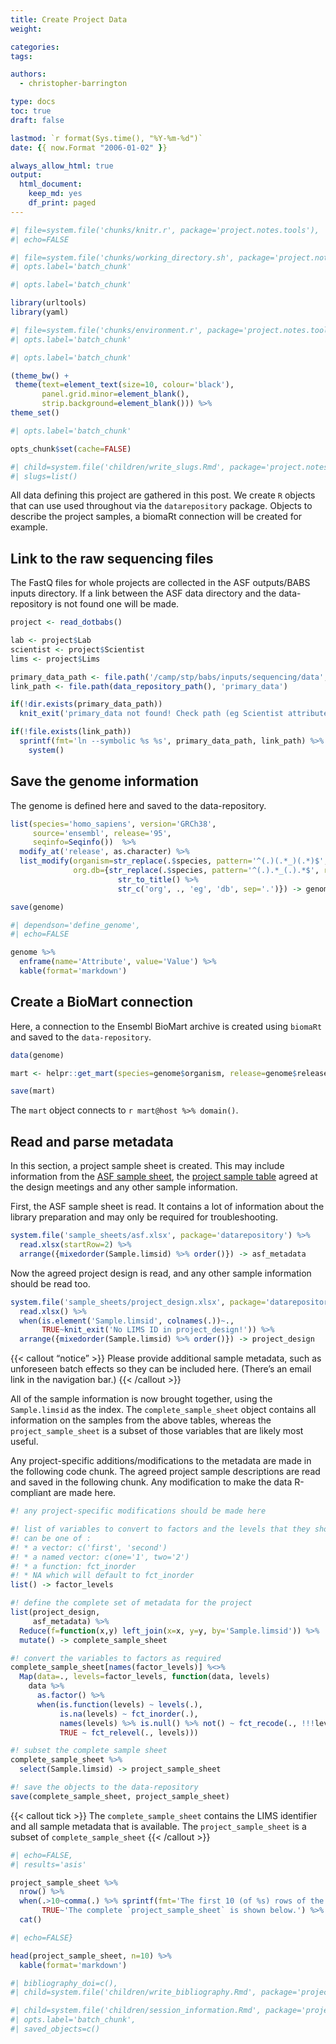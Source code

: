 ```yaml
---
title: Create Project Data
weight:

categories:
tags:

authors:
  - christopher-barrington

type: docs
toc: true
draft: false

lastmod: `r format(Sys.time(), "%Y-%m-%d")`
date: {{ now.Format "2006-01-02" }}

always_allow_html: true
output:
  html_document:
    keep_md: yes
    df_print: paged
---
```


<!-- initial set up chunks are invisible -->

<!-- read the standard knitr setup script -->
```r
#| file=system.file('chunks/knitr.r', package='project.notes.tools'),
#| echo=FALSE
```

<!-- make subdirectories to write into/any bash work -->
```bash
#| file=system.file('chunks/working_directory.sh', package='project.notes.tools'),
#| opts.label='batch_chunk'
```

<!-- load any packages for the workbook -->
```r
#| opts.label='batch_chunk'

library(urltools)
library(yaml)
```

<!-- read the standard setup script, loading well-used libraries -->
```r
#| file=system.file('chunks/environment.r', package='project.notes.tools'),
#| opts.label='batch_chunk'
```

<!-- set a ggplot theme to use as a base in the workbook -->
```r
#| opts.label='batch_chunk'

(theme_bw() +
 theme(text=element_text(size=10, colour='black'),
       panel.grid.minor=element_blank(),
       strip.background=element_blank())) %>%
theme_set()
```

<!-- any final things to set for this workbook -->
```r
#| opts.label='batch_chunk'

opts_chunk$set(cache=FALSE)
```

<!-- define shortcut links to other reports here for ease and reuse -->
```r
#| child=system.file('children/write_slugs.Rmd', package='project.notes.tools'),
#| slugs=list()
```

[CRICK]: https://www.crick.ac.uk

<!-- end of initial set up chunks -->

All data defining this project are gathered in this post. We create `R` objects that can use used throughout via the `datarepository` package. Objects to describe the project samples, a biomaRt connection will be created for example.

<!--more-->

## Link to the raw sequencing files

The FastQ files for whole projects are collected in the ASF outputs/BABS inputs directory. If a link between the ASF data directory and the data-repository is not found one will be made.

```r
project <- read_dotbabs()

lab <- project$Lab
scientist <- project$Scientist
lims <- project$Lims

primary_data_path <- file.path('/camp/stp/babs/inputs/sequencing/data', lab, scientist, lims, 'primary_data')
link_path <- file.path(data_repository_path(), 'primary_data')

if(!dir.exists(primary_data_path))
  knit_exit('primary_data not found! Check path (eg Scientist attribute)')

if(!file.exists(link_path))
  sprintf(fmt='ln --symbolic %s %s', primary_data_path, link_path) %>%
    system()
``` 

<!--  -->

## Save the genome information

The genome is defined here and saved to the data-repository.

```r
list(species='homo_sapiens', version='GRCh38',
     source='ensembl', release='95',
     seqinfo=Seqinfo())  %>%
  modify_at('release', as.character) %>%
  list_modify(organism=str_replace(.$species, pattern='^(.)(.*_)(.*)$', replacement='\\1\\3'),
              org.db={str_replace(.$species, pattern='^(.).*_(.).*$', replacement='\\1\\2') %>%
                        str_to_title() %>%
                        str_c('org', ., 'eg', 'db', sep='.')}) -> genome

save(genome)
```

```r
#| dependson='define_genome',
#| echo=FALSE

genome %>%
  enframe(name='Attribute', value='Value') %>%
  kable(format='markdown')
```

<!--  -->

## Create a BioMart connection

Here, a connection to the Ensembl BioMart archive is created using `biomaRt` and saved to the `data-repository`.

```r
data(genome)

mart <- helpr::get_mart(species=genome$organism, release=genome$release, dataset='gene_ensembl')

save(mart)
```

The `mart` object connects to ``r mart@host %>% domain()``.

<!--  -->

## Read and parse metadata

In this section, a project sample sheet is created. This may include information from the [ASF sample sheet](files/asf.xlsx), the [project sample table](files/project_design.xlsx) agreed at the design meetings and any other sample information.

First, the ASF sample sheet is read. It contains a lot of information about the library preparation and may only be required for troubleshooting.

```r
system.file('sample_sheets/asf.xlsx', package='datarepository') %>%
  read.xlsx(startRow=2) %>%
  arrange({mixedorder(Sample.limsid) %>% order()}) -> asf_metadata
```

Now the agreed project design is read, and any other sample information should be read too.

```r
system.file('sample_sheets/project_design.xlsx', package='datarepository') %>%
  read.xlsx() %>%
  when(is.element('Sample.limsid', colnames(.))~.,
       TRUE~knit_exit('No LIMS ID in project_design!')) %>%
  arrange({mixedorder(Sample.limsid) %>% order()}) -> project_design
```

{{< callout "notice" >}}
Please provide additional sample metadata, such as unforeseen batch effects so they can be included here. (There's an email link in the navigation bar.)
{{< /callout >}}

All of the sample information is now brought together, using the `Sample.limsid` as the index. The `complete_sample_sheet` object contains all information on the samples from the above tables, whereas the `project_sample_sheet` is a subset of those variables that are likely most useful.

Any project-specific additions/modifications to the metadata are made in the following code chunk. The agreed project sample descriptions are read and saved in the following chunk. Any modification to make the data R-compliant are made here.

```r
#! any project-specific modifications should be made here

#! list of variables to convert to factors and the levels that they should have
#! can be one of :
#! * a vector: c('first', 'second')
#! * a named vector: c(one='1', two='2')
#! * a function: fct_inorder
#! * NA which will default to fct_inorder
list() -> factor_levels

#! define the complete set of metadata for the project
list(project_design,
     asf_metadata) %>%
  Reduce(f=function(x,y) left_join(x=x, y=y, by='Sample.limsid')) %>%
  mutate() -> complete_sample_sheet

#! convert the variables to factors as required
complete_sample_sheet[names(factor_levels)] %<>%
  Map(data=., levels=factor_levels, function(data, levels)
    data %>%
      as.factor() %>%
      when(is.function(levels) ~ levels(.),
           is.na(levels) ~ fct_inorder(.),
           names(levels) %>% is.null() %>% not() ~ fct_recode(., !!!levels),
           TRUE ~ fct_relevel(., levels)))

#! subset the complete sample sheet
complete_sample_sheet %>%
  select(Sample.limsid) -> project_sample_sheet

#! save the objects to the data-repository
save(complete_sample_sheet, project_sample_sheet)
```

{{< callout tick >}}
The `complete_sample_sheet` contains the LIMS identifier and all sample metadata that is available. The `project_sample_sheet` is a subset of `complete_sample_sheet`
{{< /callout >}}

```r
#| echo=FALSE,
#| results='asis'

project_sample_sheet %>%
  nrow() %>%
  when(.>10~comma(.) %>% sprintf(fmt='The first 10 (of %s) rows of the `project_sample_sheet` are shown below.'),
       TRUE~'The complete `project_sample_sheet` is shown below.') %>%
  cat()
```

```r
#| echo=FALSE}

head(project_sample_sheet, n=10) %>%
  kable(format='markdown')
```

<!-- include a references section; DOIs for software used in the workbook or to generate presented results, a named vector of strings -->
```r
#| bibliography_doi=c(),
#| child=system.file('children/write_bibliography.Rmd', package='project.notes.tools')
```

<!-- include a session information section -->
```r
#| child=system.file('children/session_information.Rmd', package='project.notes.tools'),
#| opts.label='batch_chunk',
#| saved_objects=c()
```
